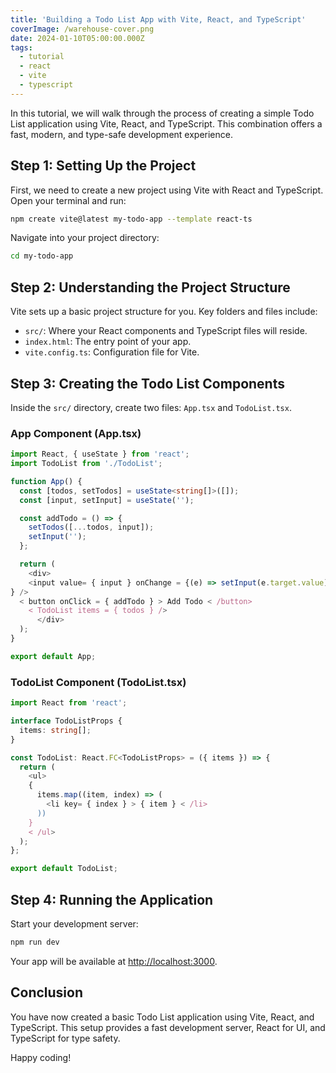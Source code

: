 ```yaml
---
title: 'Building a Todo List App with Vite, React, and TypeScript'
coverImage: /warehouse-cover.png
date: 2024-01-10T05:00:00.000Z
tags:
  - tutorial
  - react
  - vite
  - typescript
---
```


In this tutorial, we will walk through the process of creating a simple Todo List application using Vite, React, and TypeScript. This combination offers a fast, modern, and type-safe development experience.

## Step 1: Setting Up the Project

First, we need to create a new project using Vite with React and TypeScript. Open your terminal and run:

```bash
npm create vite@latest my-todo-app --template react-ts
```

Navigate into your project directory:

```bash
cd my-todo-app
```

## Step 2: Understanding the Project Structure

Vite sets up a basic project structure for you. Key folders and files include:

* `src/`: Where your React components and TypeScript files will reside.
* `index.html`: The entry point of your app.
* `vite.config.ts`: Configuration file for Vite.

## Step 3: Creating the Todo List Components

Inside the `src/` directory, create two files: `App.tsx` and `TodoList.tsx`.

### App Component (App.tsx)

```typescript
import React, { useState } from 'react';
import TodoList from './TodoList';

function App() {
  const [todos, setTodos] = useState<string[]>([]);
  const [input, setInput] = useState('');

  const addTodo = () => {
    setTodos([...todos, input]);
    setInput('');
  };

  return (
    <div>
    <input value= { input } onChange = {(e) => setInput(e.target.value)
} />
  < button onClick = { addTodo } > Add Todo < /button>
    < TodoList items = { todos } />
      </div>
  );
}

export default App;
```

### TodoList Component (TodoList.tsx)

```typescript
import React from 'react';

interface TodoListProps {
  items: string[];
}

const TodoList: React.FC<TodoListProps> = ({ items }) => {
  return (
    <ul>
    {
      items.map((item, index) => (
        <li key= { index } > { item } < /li>
      ))
    }
    < /ul>
  );
};

export default TodoList;
```

## Step 4: Running the Application

Start your development server:

```bash
npm run dev
```

Your app will be available at [http://localhost:3000](http://localhost:3000).

## Conclusion

You have now created a basic Todo List application using Vite, React, and TypeScript. This setup provides a fast development server, React for UI, and TypeScript for type safety.

Happy coding!
